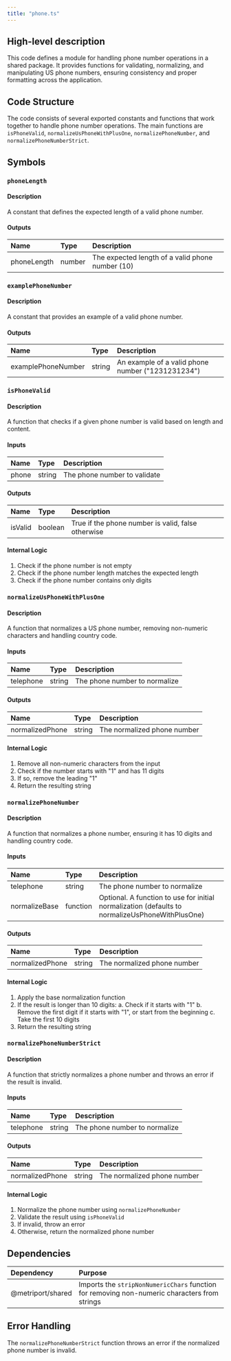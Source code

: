 ```yaml
---
title: "phone.ts"
---
```


## High-level description
This code defines a module for handling phone number operations in a shared package. It provides functions for validating, normalizing, and manipulating US phone numbers, ensuring consistency and proper formatting across the application.

## Code Structure
The code consists of several exported constants and functions that work together to handle phone number operations. The main functions are `isPhoneValid`, `normalizeUsPhoneWithPlusOne`, `normalizePhoneNumber`, and `normalizePhoneNumberStrict`.

## Symbols

### `phoneLength`
#### Description
A constant that defines the expected length of a valid phone number.

#### Outputs
| Name | Type | Description |
|:-----|:-----|:------------|
| phoneLength | number | The expected length of a valid phone number (10) |

### `examplePhoneNumber`
#### Description
A constant that provides an example of a valid phone number.

#### Outputs
| Name | Type | Description |
|:-----|:-----|:------------|
| examplePhoneNumber | string | An example of a valid phone number ("1231231234") |

### `isPhoneValid`
#### Description
A function that checks if a given phone number is valid based on length and content.

#### Inputs
| Name | Type | Description |
|:-----|:-----|:------------|
| phone | string | The phone number to validate |

#### Outputs
| Name | Type | Description |
|:-----|:-----|:------------|
| isValid | boolean | True if the phone number is valid, false otherwise |

#### Internal Logic
1. Check if the phone number is not empty
2. Check if the phone number length matches the expected length
3. Check if the phone number contains only digits

### `normalizeUsPhoneWithPlusOne`
#### Description
A function that normalizes a US phone number, removing non-numeric characters and handling country code.

#### Inputs
| Name | Type | Description |
|:-----|:-----|:------------|
| telephone | string | The phone number to normalize |

#### Outputs
| Name | Type | Description |
|:-----|:-----|:------------|
| normalizedPhone | string | The normalized phone number |

#### Internal Logic
1. Remove all non-numeric characters from the input
2. Check if the number starts with "1" and has 11 digits
3. If so, remove the leading "1"
4. Return the resulting string

### `normalizePhoneNumber`
#### Description
A function that normalizes a phone number, ensuring it has 10 digits and handling country code.

#### Inputs
| Name | Type | Description |
|:-----|:-----|:------------|
| telephone | string | The phone number to normalize |
| normalizeBase | function | Optional. A function to use for initial normalization (defaults to normalizeUsPhoneWithPlusOne) |

#### Outputs
| Name | Type | Description |
|:-----|:-----|:------------|
| normalizedPhone | string | The normalized phone number |

#### Internal Logic
1. Apply the base normalization function
2. If the result is longer than 10 digits:
   a. Check if it starts with "1"
   b. Remove the first digit if it starts with "1", or start from the beginning
   c. Take the first 10 digits
3. Return the resulting string

### `normalizePhoneNumberStrict`
#### Description
A function that strictly normalizes a phone number and throws an error if the result is invalid.

#### Inputs
| Name | Type | Description |
|:-----|:-----|:------------|
| telephone | string | The phone number to normalize |

#### Outputs
| Name | Type | Description |
|:-----|:-----|:------------|
| normalizedPhone | string | The normalized phone number |

#### Internal Logic
1. Normalize the phone number using `normalizePhoneNumber`
2. Validate the result using `isPhoneValid`
3. If invalid, throw an error
4. Otherwise, return the normalized phone number

## Dependencies
| Dependency | Purpose |
|:-----------|:--------|
| @metriport/shared | Imports the `stripNonNumericChars` function for removing non-numeric characters from strings |

## Error Handling
The `normalizePhoneNumberStrict` function throws an error if the normalized phone number is invalid.